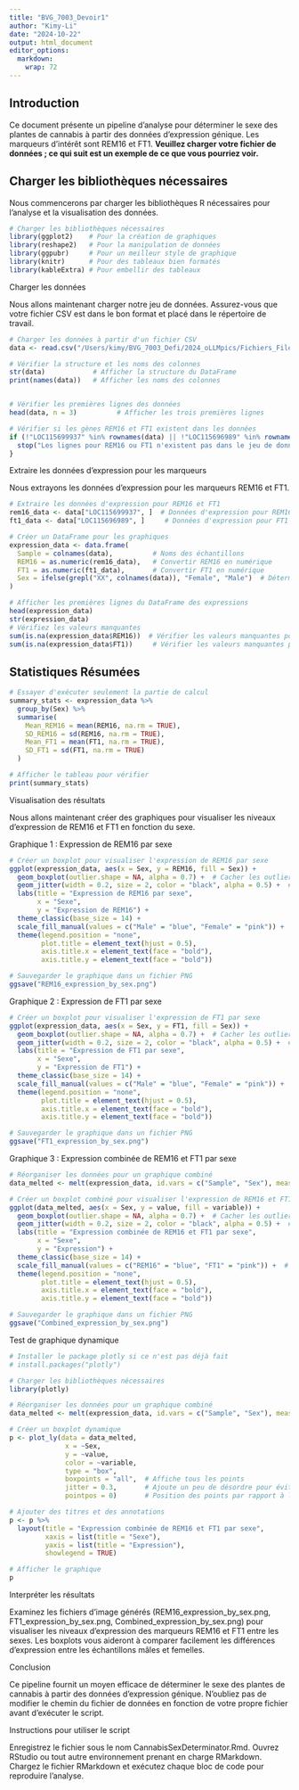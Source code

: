 ```yaml
---
title: "BVG_7003_Devoir1"
author: "Kimy-Li"
date: "2024-10-22"
output: html_document
editor_options: 
  markdown: 
    wrap: 72
---
```


## Introduction

Ce document présente un pipeline d'analyse pour déterminer le sexe des
plantes de cannabis à partir des données d'expression génique. Les
marqueurs d'intérêt sont REM16 et FT1. **Veuillez charger votre fichier
de données ; ce qui suit est un exemple de ce que vous pourriez voir.**

## Charger les bibliothèques nécessaires

Nous commencerons par charger les bibliothèques R nécessaires pour
l'analyse et la visualisation des données.

```r
# Charger les bibliothèques nécessaires
library(ggplot2)    # Pour la création de graphiques
library(reshape2)   # Pour la manipulation de données
library(ggpubr)     # Pour un meilleur style de graphique
library(knitr)      # Pour des tableaux bien formatés
library(kableExtra) # Pour embellir des tableaux
```

Charger les données

Nous allons maintenant charger notre jeu de données. Assurez-vous que
votre fichier CSV est dans le bon format et placé dans le répertoire de
travail.

```r
# Charger les données à partir d'un fichier CSV
data <- read.csv("/Users/kimy/BVG_7003_Defi/2024_oLLMpics/Fichiers_Files/2_Data_RNASeq_Cannabis_Sex.csv", row.names = 1)

# Vérifier la structure et les noms des colonnes
str(data)            # Afficher la structure du DataFrame
print(names(data))   # Afficher les noms des colonnes


# Vérifier les premières lignes des données
head(data, n = 3)          # Afficher les trois premières lignes

# Vérifier si les gènes REM16 et FT1 existent dans les données
if (!"LOC115699937" %in% rownames(data) || !"LOC115696989" %in% rownames(data)) {
  stop("Les lignes pour REM16 ou FT1 n'existent pas dans le jeu de données.")
}
```

Extraire les données d'expression pour les marqueurs

Nous extrayons les données d'expression pour les marqueurs REM16 et FT1.

```r
# Extraire les données d'expression pour REM16 et FT1
rem16_data <- data["LOC115699937", ]  # Données d'expression pour REM16
ft1_data <- data["LOC115696989", ]     # Données d'expression pour FT1

# Créer un DataFrame pour les graphiques
expression_data <- data.frame(
  Sample = colnames(data),          # Noms des échantillons
  REM16 = as.numeric(rem16_data),   # Convertir REM16 en numérique
  FT1 = as.numeric(ft1_data),       # Convertir FT1 en numérique
  Sex = ifelse(grepl("XX", colnames(data)), "Female", "Male")  # Déterminer le sexe basé sur le nom de l'échantillon
)

# Afficher les premières lignes du DataFrame des expressions
head(expression_data)
str(expression_data)
# Vérifiez les valeurs manquantes
sum(is.na(expression_data$REM16))  # Vérifier les valeurs manquantes pour REM16
sum(is.na(expression_data$FT1))     # Vérifier les valeurs manquantes pour FT1


```
## Statistiques Résumées

```r
# Essayer d'exécuter seulement la partie de calcul
summary_stats <- expression_data %>%
  group_by(Sex) %>%
  summarise(
    Mean_REM16 = mean(REM16, na.rm = TRUE),
    SD_REM16 = sd(REM16, na.rm = TRUE),
    Mean_FT1 = mean(FT1, na.rm = TRUE),
    SD_FT1 = sd(FT1, na.rm = TRUE)
  )

# Afficher le tableau pour vérifier
print(summary_stats)

```


Visualisation des résultats

Nous allons maintenant créer des graphiques pour visualiser les niveaux
d'expression de REM16 et FT1 en fonction du sexe.

Graphique 1 : Expression de REM16 par sexe

```r
# Créer un boxplot pour visualiser l'expression de REM16 par sexe
ggplot(expression_data, aes(x = Sex, y = REM16, fill = Sex)) +
  geom_boxplot(outlier.shape = NA, alpha = 0.7) +  # Cacher les outliers de la boxplot
  geom_jitter(width = 0.2, size = 2, color = "black", alpha = 0.5) +  # Ajouter des points de données
  labs(title = "Expression de REM16 par sexe",  
       x = "Sexe",                              
       y = "Expression de REM16") +            
  theme_classic(base_size = 14) +              
  scale_fill_manual(values = c("Male" = "blue", "Female" = "pink")) +  # Inverser les couleurs
  theme(legend.position = "none",               
        plot.title = element_text(hjust = 0.5),  
        axis.title.x = element_text(face = "bold"), 
        axis.title.y = element_text(face = "bold")) 

# Sauvegarder le graphique dans un fichier PNG
ggsave("REM16_expression_by_sex.png")
```

Graphique 2 : Expression de FT1 par sexe

```r
# Créer un boxplot pour visualiser l'expression de FT1 par sexe
ggplot(expression_data, aes(x = Sex, y = FT1, fill = Sex)) +
  geom_boxplot(outlier.shape = NA, alpha = 0.7) +  # Cacher les outliers de la boxplot
  geom_jitter(width = 0.2, size = 2, color = "black", alpha = 0.5) +  # Ajouter des points de données
  labs(title = "Expression de FT1 par sexe",  
       x = "Sexe",                              
       y = "Expression de FT1") +            
  theme_classic(base_size = 14) +              
  scale_fill_manual(values = c("Male" = "blue", "Female" = "pink")) +  # Inverser les couleurs
  theme(legend.position = "none",               
        plot.title = element_text(hjust = 0.5),  
        axis.title.x = element_text(face = "bold"), 
        axis.title.y = element_text(face = "bold")) 

# Sauvegarder le graphique dans un fichier PNG
ggsave("FT1_expression_by_sex.png")
```

Graphique 3 : Expression combinée de REM16 et FT1 par sexe

```r
# Réorganiser les données pour un graphique combiné
data_melted <- melt(expression_data, id.vars = c("Sample", "Sex"), measure.vars = c("REM16", "FT1"))

# Créer un boxplot combiné pour visualiser l'expression de REM16 et FT1 par sexe
ggplot(data_melted, aes(x = Sex, y = value, fill = variable)) +
  geom_boxplot(outlier.shape = NA, alpha = 0.7) +  # Cacher les outliers de la boxplot
  geom_jitter(width = 0.2, size = 2, color = "black", alpha = 0.5) +  # Ajouter des points de données
  labs(title = "Expression combinée de REM16 et FT1 par sexe",  
       x = "Sexe",                              
       y = "Expression") +            
  theme_classic(base_size = 14) +              
  scale_fill_manual(values = c("REM16" = "blue", "FT1" = "pink")) +  # Inverser les couleurs
  theme(legend.position = "none",               
        plot.title = element_text(hjust = 0.5),  
        axis.title.x = element_text(face = "bold"), 
        axis.title.y = element_text(face = "bold")) 

# Sauvegarder le graphique dans un fichier PNG
ggsave("Combined_expression_by_sex.png")
```

Test de graphique dynamique
```r
# Installer le package plotly si ce n'est pas déjà fait
# install.packages("plotly")

# Charger les bibliothèques nécessaires
library(plotly)

# Réorganiser les données pour un graphique combiné
data_melted <- melt(expression_data, id.vars = c("Sample", "Sex"), measure.vars = c("REM16", "FT1"))

# Créer un boxplot dynamique
p <- plot_ly(data = data_melted, 
              x = ~Sex, 
              y = ~value, 
              color = ~variable, 
              type = "box", 
              boxpoints = "all",  # Affiche tous les points
              jitter = 0.3,       # Ajoute un peu de désordre pour éviter le chevauchement
              pointpos = 0)       # Position des points par rapport à la boîte

# Ajouter des titres et des annotations
p <- p %>%
  layout(title = "Expression combinée de REM16 et FT1 par sexe",
         xaxis = list(title = "Sexe"),
         yaxis = list(title = "Expression"),
         showlegend = TRUE)

# Afficher le graphique
p
```


Interpréter les résultats

Examinez les fichiers d'image générés (REM16_expression_by_sex.png,
FT1_expression_by_sex.png, Combined_expression_by_sex.png) pour
visualiser les niveaux d'expression des marqueurs REM16 et FT1 entre les
sexes. Les boxplots vous aideront à comparer facilement les différences
d'expression entre les échantillons mâles et femelles.


Conclusion

Ce pipeline fournit un moyen efficace de déterminer le sexe des plantes
de cannabis à partir des données d'expression génique. N'oubliez pas de
modifier le chemin du fichier de données en fonction de votre propre
fichier avant d'exécuter le script.

Instructions pour utiliser le script

Enregistrez le fichier sous le nom CannabisSexDeterminator.Rmd. Ouvrez
RStudio ou tout autre environnement prenant en charge RMarkdown. Chargez
le fichier RMarkdown et exécutez chaque bloc de code pour reproduire
l'analyse.
